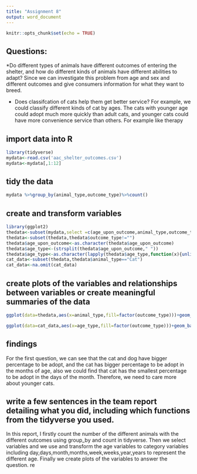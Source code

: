 ```yaml
---
title: "Assignment 8"
output: word_document
---
```


```r
knitr::opts_chunk$set(echo = TRUE)
```

## Questions: 
*Do different types of animals have different outcomes of entering the shelter, and how do different kinds of animals have different abilities to adapt? 
Since we can investigate this problem from age and sex and different outcomes and give consumers information for what they want to breed.
   
 * Does classifcation of cats help them get better service? 
For example, we could classify different kinds of cat by ages. The cats with younger age could adopt much more quickly than adult cats, and younger cats could have more convenience service than others. For example like therapy 


## import data into R
```r
library(tidyverse)
mydata<-read.csv('aac_shelter_outcomes.csv')
mydata<-mydata[,1:12]
```

## tidy the data
```r
mydata %>%group_by(animal_type,outcome_type)%>%count()
```

## create and transform variables
```r
library(ggplot2)
thedata<-subset(mydata,select =c(age_upon_outcome,animal_type,outcome_type))
thedata<-subset(thedata,thedata$outcome_type!="")
thedata$age_upon_outcome<-as.character(thedata$age_upon_outcome)
thedata$age_type<-(strsplit(thedata$age_upon_outcome," "))
thedata$age_type<-as.character(lapply(thedata$age_type,function(x){unlist(x)[2]}))
cat_data<-subset(thedata,thedata$animal_type=="Cat")
cat_data<-na.omit(cat_data)
```

## create plots of the variables and relationships between variables or create meaningful summaries of the data
```r
ggplot(data=thedata,aes(x=animal_type,fill=factor(outcome_type)))+geom_bar(position="fill")+labs(title = "outcomes of entering the shelter for different types of animals", x = "types of animals", y = "percentage")
```

```r
ggplot(data=cat_data,aes(x=age_type,fill=factor(outcome_type)))+geom_bar(position="fill")+labs(title = "outcomes of entering the shelter for different age of cats", x = "types of age", y = "percentage")
```

## findings
For the first question, we can see that the cat and dog have bigger percentage to be adopt, and the cat has bigger percentage to be adopt in the months of age, also we could find that cat has the smallest percentage to be adopt in the days of the month. Therefore, we need to care more about younger cats. 

## write a few sentences in the team report detailing what you did, including which functions from the tidyverse you used.

In this report, I firstly count the number of the different animals with the different outcomes using group_by and count in tidyverse. Then we select variables and we use and transform the age variables to category variables including day,days,month,months,week,weeks,year,years to represent the different age. Finally we create plots of the variables to answer the question. re
